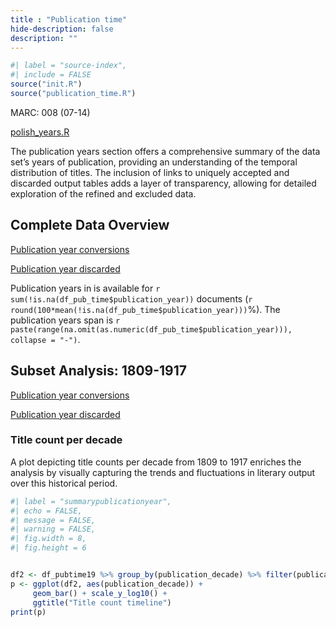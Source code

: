```yaml
---
title : "Publication time"
hide-description: false
description: ""
---
```


```r
#| label = "source-index",
#| include = FALSE
source("init.R")
source("publication_time.R")
```

MARC: 008 (07-14)

[polish_years.R](https://github.com/fennicahub/fennica/blob/master/R/polish_years.R)

The publication years section offers a comprehensive summary of the data set's years of publication, providing an understanding of the temporal distribution of titles. The inclusion of links to uniquely accepted and discarded output tables adds a layer of transparency, allowing for detailed exploration of the refined and excluded data.

## Complete Data Overview

[Publication year conversions](dataTable/data_table.html?path=../output.tables/publication_time_conversion.csv)

[Publication year discarded](dataTable/data_table.html?path=../output.tables/publication_time_discarded.csv)

Publication years in is available for `r sum(!is.na(df_pub_time$publication_year))` documents (`r round(100*mean(!is.na(df_pub_time$publication_year)))`%). The publication years span is `r paste(range(na.omit(as.numeric(df_pub_time$publication_year))), collapse = "-")`.

## Subset Analysis: 1809-1917

[Publication year conversions](dataTable/data_table.html?path=../output.tables/publication_time_conversion_19.csv)

[Publication year discarded](dataTable/data_table.html?path=../output.tables/publication_time_discarded_19.csv)

### Title count per decade

A plot depicting title counts per decade from 1809 to 1917 enriches the analysis by visually capturing the trends and fluctuations in literary output over this historical period.

```r
#| label = "summarypublicationyear",
#| echo = FALSE,
#| message = FALSE,
#| warning = FALSE,
#| fig.width = 8,
#| fig.height = 6


df2 <- df_pubtime19 %>% group_by(publication_decade) %>% filter(publication_decade < 2010) 
p <- ggplot(df2, aes(publication_decade)) +
     geom_bar() + scale_y_log10() +
     ggtitle("Title count timeline")
print(p)
```
